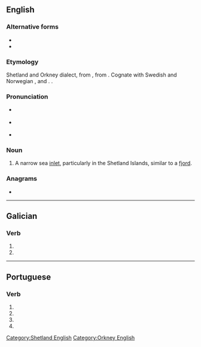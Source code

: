 {{also|vo'e|vö|vö.}}
==English==

===Alternative forms===
* {{l|en|vae}}
* {{l|en|vo}}

===Etymology===
{{root|en|ine-pro|*weǵʰ-}}
Shetland and Orkney dialect, from {{uder|en|nrn|-}}, from {{uder|en|non|vágr}}. Cognate with Swedish and Norwegian {{m|no|våg}}, and {{cog|fo|vágur}}. {{doublet|en|way}}.

===Pronunciation===
* {{a|RP}} {{IPA|en|/vəʊ/}}
* {{a|GA}} {{IPA|en|/voʊ/}}
* {{rhymes|en|əʊ|s=1}}

===Noun===
{{en-noun}}

# {{lb|en|British}} A narrow sea [[inlet]], particularly in the Shetland Islands, similar to a [[fjord]].

===Anagrams===
* {{anagrams|en|a=eov|OEV}}

[[Category:Shetland English]]
[[Category:Orkney English]]

----

==Galician==

===Verb===
{{gl-verb-form}}

# {{inflection of|gl|voar||1|s|pres|subj}}
# {{inflection of|gl|voar||3|s|pres|subj}}

----

==Portuguese==

===Verb===
{{head|pt|verb form}}

# {{pt-verb form of|voar|ar|subjunctive|present|singular|first}}
# {{pt-verb form of|voar|ar|subjunctive|present|singular|third}}
# {{pt-verb form of|voar|ar|imperative|affirmative|singular|third|}}
# {{pt-verb form of|voar|ar|imperative|negative|singular|third|}}